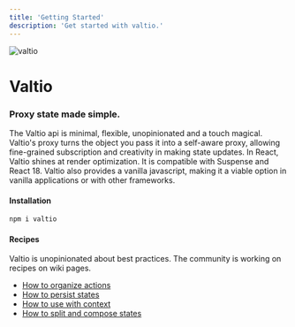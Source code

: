 ```yaml
---
title: 'Getting Started'
description: 'Get started with valtio.'
---
```



<img src={logo} alt="valtio" />

# Valtio

### Proxy state made simple.

The Valtio api is minimal, flexible, unopinionated and a touch magical. Valtio's proxy turns the object you pass it into a self-aware proxy, allowing fine-grained subscription and creativity in making state updates. In React, Valtio shines at render optimization. It is compatible with Suspense and React 18. Valtio also provides a vanilla javascript, making it a viable option in vanilla applications or with other frameworks.

#### Installation

```bash
npm i valtio
```

#### Recipes

Valtio is unopinionated about best practices.
The community is working on recipes on wiki pages.

- [How to organize actions](https://github.com/pmndrs/valtio/wiki/How-to-organize-actions)
- [How to persist states](https://github.com/pmndrs/valtio/wiki/How-to-persist-states)
- [How to use with context](https://github.com/pmndrs/valtio/wiki/How-to-use-with-context)
- [How to split and compose states](https://github.com/pmndrs/valtio/wiki/How-to-split-and-compose-states)
